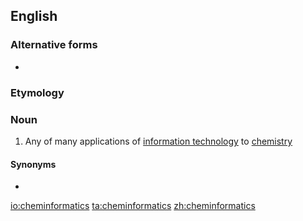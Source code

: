 ==English==
{{wikipedia}}

===Alternative forms===
* {{l|en|chemoinformatics}}

===Etymology===
{{prefix|chemo|alt1=chem-|informatics|lang=en}}

===Noun===
{{en-noun|-}}

# {{lb|en|chemistry|computing}} Any of many applications of [[information technology]] to [[chemistry]]

====Synonyms====
* {{l|en|chemical informatics}}

[[io:cheminformatics]]
[[ta:cheminformatics]]
[[zh:cheminformatics]]